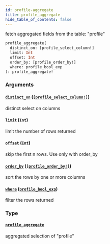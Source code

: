 ```yaml
---
id: profile-aggregate
title: profile_aggregate
hide_table_of_contents: false
---
```


fetch aggregated fields from the table: "profile"

```graphql
profile_aggregate(
  distinct_on: [profile_select_column!]
  limit: Int
  offset: Int
  order_by: [profile_order_by!]
  where: profile_bool_exp
): profile_aggregate!
```

### Arguments

#### [`distinct_on`](#) ([`[profile_select_column!]`](/07-graphql/enums/profile-select-column))

distinct select on columns

#### [`limit`](#) ([`Int`](/07-graphql/scalars/int))

limit the number of rows returned

#### [`offset`](#) ([`Int`](/07-graphql/scalars/int))

skip the first n rows. Use only with order_by

#### [`order_by`](#) ([`[profile_order_by!]`](/07-graphql/inputs/profile-order-by))

sort the rows by one or more columns

#### [`where`](#) ([`profile_bool_exp`](/07-graphql/inputs/profile-bool-exp))

filter the rows returned

### Type

#### [`profile_aggregate`](/07-graphql/objects/profile-aggregate)

aggregated selection of "profile"
